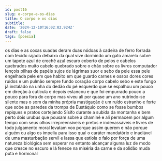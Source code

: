 ```yaml
---
id: post16
slug: o-corpo-e-os-dias
title: O corpo e os dias
subtitle:
date: '2024-12-10T16:02:02.924Z'
draft: false
tags: [poesia]
---
```


os dias e as coxas suadas deram duas nódoas
à cadeira de ferro forrada com tecido rajado
debaixo da qual vive dormindo um gato
amarelo sobre um tapete azul de crochê
azul escuro coberto de pelos e cabelos quebrados
muito cabelo quebrado sobre o chão
sobre os livros computador lençois
pilhas de papéis sujos de lágrimas
suor e sebo da pele essa pele engelhada
pele em que habito em que guardo carnes e ossos
dores cores ruídos e um pulmão sempre fundo
coração corpo cabelo sebo
e este fungo já instalado na unha
do dedão do pé esquerdo que se espalhou um pouco
em direção à cutícula e depois estancou
e que foi empurrado pouco a pouco para fora do corpo
mas viveu ali por quase um ano nutrindo-se silente
mas o som da minha própria mastigação é um ruído estranho
e forte que sobe as paredes da trompa de Eustáquio
como se fosse bumbos repiques e pratos
cortejando Sísifo durante a subida da montanha
e bem perto dois urubus que pousam sobre a chaminé
e ali permacem por algum tempo com seus olhos
irrepreensíveis e pretos e indevassáveis
e livres de todo julgamento moral
levatam voo porque assim querem e não porque
alguém ou algo os impeliu para isso
qual o caráter mandatório e inadiável
de uma masturbação servil e lassa que 
estiola o falo por força de uma natureza biológica
sem esperar no entanto alcançar alguma luz
de modo que cresce no escuro e lá fenece 
na miséria da carne e da solidão
muda puta e hormonal
